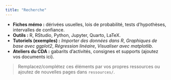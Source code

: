 ```yaml
---
title: "Recherche"
---
```


- **Fiches mémo :** dérivées usuelles, lois de probabilité, tests d'hypothèses, intervalles de confiance.
- **Outils :** R, RStudio, Python, Jupyter, Quarto, LaTeX.
- **Tutoriels (exemples) :** *Importer des données dans R*, *Graphiques de base avec ggplot2*, *Régression linéaire*, *Visualiser avec matplotlib*.
- **Ateliers du CDA :** gabarits d'activités, consignes et supports (ajoutez vos documents ici).

> Remplacez/complétez ces éléments par vos propres ressources ou ajoutez de nouvelles pages dans `ressources/`.
